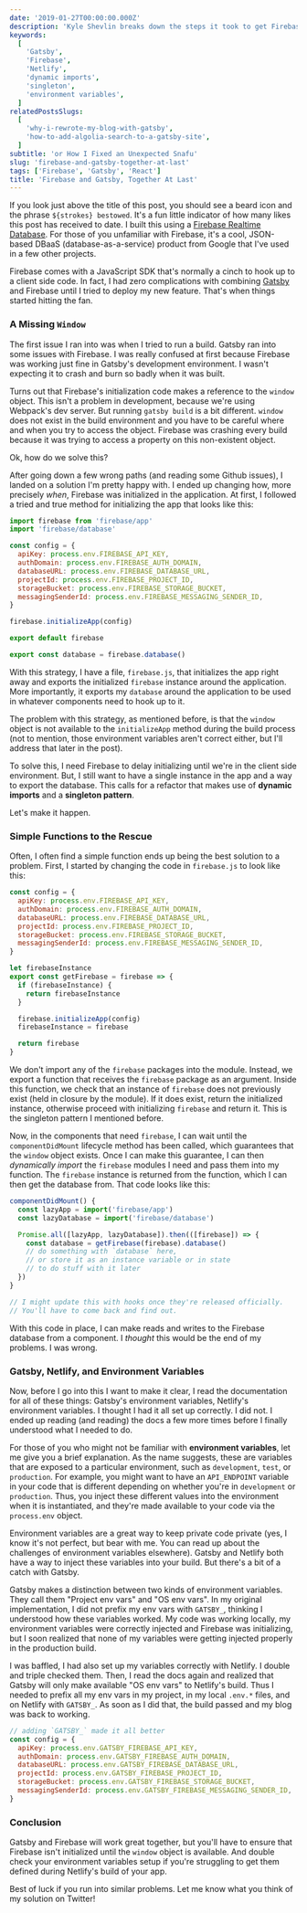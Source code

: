 ```yaml
---
date: '2019-01-27T00:00:00.000Z'
description: 'Kyle Shevlin breaks down the steps it took to get Firebase, Gatsby, and Netlify to work for the new "beard stroke" post-liking feature of his blog'
keywords:
  [
    'Gatsby',
    'Firebase',
    'Netlify',
    'dynamic imports',
    'singleton',
    'environment variables',
  ]
relatedPostsSlugs:
  [
    'why-i-rewrote-my-blog-with-gatsby',
    'how-to-add-algolia-search-to-a-gatsby-site',
  ]
subtitle: 'or How I Fixed an Unexpected Snafu'
slug: 'firebase-and-gatsby-together-at-last'
tags: ['Firebase', 'Gatsby', 'React']
title: 'Firebase and Gatsby, Together At Last'
---
```


If you look just above the title of this post, you should see a beard icon and the phrase `${strokes} bestowed`. It's a fun little indicator of how many likes this post has received to date. I built this using a [Firebase Realtime Database](https://firebase.google.com/). For those of you unfamiliar with Firebase, it's a cool, JSON-based DBaaS (database-as-a-service) product from Google that I've used in a few other projects.

Firebase comes with a JavaScript SDK that's normally a cinch to hook up to a client side code. In fact, I had zero complications with combining [Gatsby](https://www.gatsbyjs.org/) and Firebase until I tried to deploy my new feature. That's when things started hitting the fan.

### A Missing `Window`

The first issue I ran into was when I tried to run a build. Gatsby ran into some issues with Firebase. I was really confused at first because Firebase was working just fine in Gatsby's development environment. I wasn't expecting it to crash and burn so badly when it was built.

Turns out that Firebase's initialization code makes a reference to the `window` object. This isn't a problem in development, because we're using Webpack's dev server. But running `gatsby build` is a bit different. `window` does not exist in the build environment and you have to be careful where and when you try to access the object. Firebase was crashing every build because it was trying to access a property on this non-existent object.

Ok, how do we solve this?

After going down a few wrong paths (and reading some Github issues), I landed on a solution I'm pretty happy with. I ended up changing how, more precisely _when_, Firebase was initialized in the application. At first, I followed a tried and true method for initializing the app that looks like this:

```javascript
import firebase from 'firebase/app'
import 'firebase/database'

const config = {
  apiKey: process.env.FIREBASE_API_KEY,
  authDomain: process.env.FIREBASE_AUTH_DOMAIN,
  databaseURL: process.env.FIREBASE_DATABASE_URL,
  projectId: process.env.FIREBASE_PROJECT_ID,
  storageBucket: process.env.FIREBASE_STORAGE_BUCKET,
  messagingSenderId: process.env.FIREBASE_MESSAGING_SENDER_ID,
}

firebase.initializeApp(config)

export default firebase

export const database = firebase.database()
```

With this strategy, I have a file, `firebase.js`, that initializes the app right away and exports the initialized `firebase` instance around the application. More importantly, it exports my `database` around the application to be used in whatever components need to hook up to it.

The problem with this strategy, as mentioned before, is that the `window` object is not available to the `initializeApp` method during the build process (not to mention, those environment variables aren't correct either, but I'll address that later in the post).

To solve this, I need Firebase to delay initializing until we're in the client side environment. But, I still want to have a single instance in the app and a way to export the database. This calls for a refactor that makes use of **dynamic imports** and a **singleton pattern**.

Let's make it happen.

### Simple Functions to the Rescue

Often, I often find a simple function ends up being the best solution to a problem. First, I started by changing the code in `firebase.js` to look like this:

```javascript
const config = {
  apiKey: process.env.FIREBASE_API_KEY,
  authDomain: process.env.FIREBASE_AUTH_DOMAIN,
  databaseURL: process.env.FIREBASE_DATABASE_URL,
  projectId: process.env.FIREBASE_PROJECT_ID,
  storageBucket: process.env.FIREBASE_STORAGE_BUCKET,
  messagingSenderId: process.env.FIREBASE_MESSAGING_SENDER_ID,
}

let firebaseInstance
export const getFirebase = firebase => {
  if (firebaseInstance) {
    return firebaseInstance
  }

  firebase.initializeApp(config)
  firebaseInstance = firebase

  return firebase
}
```

We don't import any of the `firebase` packages into the module. Instead, we export a function that receives the `firebase` package as an argument. Inside this function, we check that an instance of `firebase` does not previously exist (held in closure by the module). If it does exist, return the initialized instance, otherwise proceed with initializing `firebase` and return it. This is the singleton pattern I mentioned before.

Now, in the components that need `firebase`, I can wait until the `componentDidMount` lifecycle method has been called, which guarantees that the `window` object exists. Once I can make this guarantee, I can then _dynamically import_ the `firebase` modules I need and pass them into my function. The `firebase` instance is returned from the function, which I can then get the database from. That code looks like this:

```jsx
componentDidMount() {
  const lazyApp = import('firebase/app')
  const lazyDatabase = import('firebase/database')

  Promise.all([lazyApp, lazyDatabase]).then(([firebase]) => {
    const database = getFirebase(firebase).database()
    // do something with `database` here,
    // or store it as an instance variable or in state
    // to do stuff with it later
  })
}

// I might update this with hooks once they're released officially.
// You'll have to come back and find out.
```

With this code in place, I can make reads and writes to the Firebase database from a component. I _thought_ this would be the end of my problems. I was wrong.

### Gatsby, Netlify, and Environment Variables

Now, before I go into this I want to make it clear, I read the documentation for all of these things: Gatsby's environment variables, Netlify's environment variables. I thought I had it all set up correctly. I did not. I ended up reading (and reading) the docs a few more times before I finally understood what I needed to do.

For those of you who might not be familiar with **environment variables**, let me give you a brief explanation. As the name suggests, these are variables that are exposed to a particular environment, such as `development`, `test`, or `production`. For example, you might want to have an `API_ENDPOINT` variable in your code that is different depending on whether you're in `development` or `production`. Thus, you inject these different values into the environment when it is instantiated, and they're made available to your code via the `process.env` object.

Environment variables are a great way to keep private code private (yes, I know it's not perfect, but bear with me. You can read up about the challenges of environment variables elsewhere). Gatsby and Netlify both have a way to inject these variables into your build. But there's a bit of a catch with Gatsby.

Gatsby makes a distinction between two kinds of environment variables. They call them "Project env vars" and "OS env vars". In my original implementation, I did not prefix my env vars with `GATSBY_`, thinking I understood how these variables worked. My code was working locally, my environment variables were correctly injected and Firebase was initializing, but I soon realized that none of my variables were getting injected properly in the production build.

I was baffled, I had also set up my variables correctly with Netlify. I double and triple checked them. Then, I read the docs again and realized that Gatsby will only make available "OS env vars" to Netlify's build. Thus I needed to prefix all my env vars in my project, in my local `.env.*` files, and on Netlify with `GATSBY_`. As soon as I did that, the build passed and my blog was back to working.

```javascript
// adding `GATSBY_` made it all better
const config = {
  apiKey: process.env.GATSBY_FIREBASE_API_KEY,
  authDomain: process.env.GATSBY_FIREBASE_AUTH_DOMAIN,
  databaseURL: process.env.GATSBY_FIREBASE_DATABASE_URL,
  projectId: process.env.GATSBY_FIREBASE_PROJECT_ID,
  storageBucket: process.env.GATSBY_FIREBASE_STORAGE_BUCKET,
  messagingSenderId: process.env.GATSBY_FIREBASE_MESSAGING_SENDER_ID,
}
```

### Conclusion

Gatsby and Firebase will work great together, but you'll have to ensure that Firebase isn't initialized until the `window` object is available. And double check your environment variables setup if you're struggling to get them defined during Netlify's build of your app.

Best of luck if you run into similar problems. Let me know what you think of my solution on Twitter!
